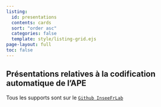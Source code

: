 ```yaml
---
listing:
  id: presentations
  contents: cards
  sort: "order asc"
  categories: false
  template: style/listing-grid.ejs
page-layout: full
toc: false
---
```


## Présentations relatives à la codification automatique de l'APE


Tous les supports sont sur le [`Github InseeFrLab` <i class="fa fa-github" aria-hidden="true"></i>](https://github.com/orgs/InseeFrLab/teams/codification-ape/repositories)

::: {#presentations}
:::
